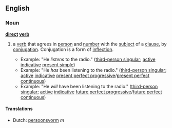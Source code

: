 ==English==
===Noun===
'''[[direct]] [[verb]]'''
#{{grammar}} a [[verb]] that agrees in [[person]] and [[number]] with the [[subject]] of a [[clause]], by [[conjugation]]. Conjugation is a form of [[inflection]].
#*Example: "He ''listens'' to the radio." ([[third-person singular]]; [[active]] [[indicative]] [[present simple]])
#*Example: "He ''has'' been listening to the radio." ([[third-person singular]]; [[active]] [[indicative]] [[present perfect progressive]]/[[present perfect continuous]])
#*Example: "He ''will'' have been listening to the radio." ([[third-person singular]]; [[active]] [[indicative]] [[future perfect progressive]]/[[future perfect continuous]])

====Translations====
*Dutch: [[persoonsvorm]] ''m''